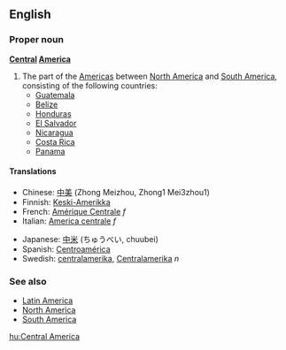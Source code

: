 ==English==

===Proper noun===
'''[[Central]] [[America]]'''

# The part of the [[Americas]] between [[North America]] and [[South America]], consisting of the following countries:
#*[[Guatemala]]
#*[[Belize]]
#*[[Honduras]]
#*[[El Salvador]]
#*[[Nicaragua]]
#*[[Costa Rica]]
#*[[Panama]]

====Translations====
{{top}}
*Chinese: [[中美]] (Zhong Meizhou, Zhong1 Mei3zhou1)
*Finnish: [[Keski-Amerikka]]
*French: [[Amérique Centrale]] ''f''
*Italian: [[America centrale]] ''f''
{{mid}}
*Japanese: [[中米]] (ちゅうべい, chuubei)
*Spanish: [[Centroamérica]]
*Swedish: [[centralamerika]], [[Centralamerika]] ''n''
{{bottom}}

===See also===
*[[Latin America]]
*[[North America]]
*[[South America]]

[[hu:Central America]]